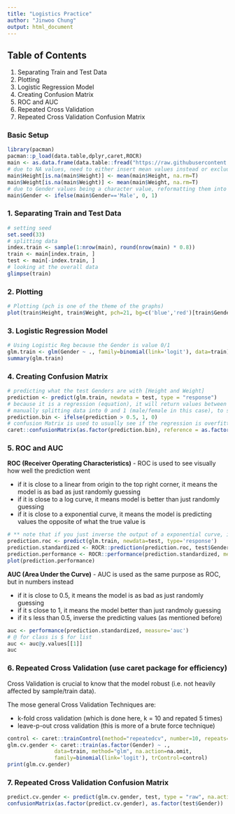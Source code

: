 ```yaml
---
title: "Logistics Practice"
author: "Jinwoo Chung"
output: html_document
---
```


## Table of Contents
1. Separating Train and Test Data
2. Plotting
3. Logistic Regression Model
4. Creating Confusion Matrix
5. ROC and AUC
6. Repeated Cross Validation
7. Repeated Cross Validation Confusion Matrix 

### Basic Setup
```r
library(pacman)
pacman::p_load(data.table,dplyr,caret,ROCR)
main <- as.data.frame(data.table::fread("https://raw.githubusercontent.com/Jinwooooo/fcdc-ml-practice/master/data/01_heights_weights_genders.csv"))
# due to NA values, need to either insert mean values instead or exclude them (in this case, will use the former)
main$Height[is.na(main$Height)] <- mean(main$Height, na.rm=T)
main$Weight[is.na(main$Weight)] <- mean(main$Weight, na.rm=T)
# due to Gender values being a character value, reformatting them into a factor for regression
main$Gender <- ifelse(main$Gender=='Male', 0, 1)
```

### 1. Separating Train and Test Data
```r
# setting seed
set.seed(33)
# splitting data
index.train <- sample(1:nrow(main), round(nrow(main) * 0.8))
train <- main[index.train, ]
test <- main[-index.train, ]
# looking at the overall data
glimpse(train)
```

### 2. Plotting
```r
# Plotting (pch is one of the theme of the graphs)
plot(train$Height, train$Weight, pch=21, bg=c('blue','red')[train$Gender+1])
```

### 3. Logistic Regression Model
```r
# Using Logistic Reg because the Gender is value 0/1
glm.train <- glm(Gender ~ ., family=binomial(link='logit'), data=train)
summary(glm.train)
```

### 4. Creating Confusion Matrix
```r
# predicting what the test Genders are with [Height and Weight]
prediction <- predict(glm.train, newdata = test, type = "response")
# because it is a regression (equation), it will return values between 0~1 (not binary)
# manually splitting data into 0 and 1 (male/female in this case), to see how well it predicted
prediction.bin <- ifelse(prediction > 0.5, 1, 0)
# confusion Matrix is used to usually see if the regression is overfitting the data points
caret::confusionMatrix(as.factor(prediction.bin), reference = as.factor(prediction.bin))
```

### 5. ROC and AUC
**ROC (Receiver Operating Characteristics)** - ROC is used to see visually how well the prediction went

* if it is close to a linear from origin to the top right corner, it means the model is as bad as just randomly guessing
* if it is close to a log curve, it means model is better than just randomly guessing
* if it is close to a exponential curve, it means the model is predicting values the opposite of what the true value is
```r
# ** note that if you just inverse the output of a exponential curve, it is same as a log curve overall **
prediction.roc <- predict(glm.train, newdata=test, type='response')
prediction.standardized <- ROCR::prediction(prediction.roc, test$Gender)
prediction.performance <- ROCR::performance(prediction.standardized, measure='tpr', x.measure='fpr')
plot(prediction.performance)
```
**AUC (Area Under the Curve)** - AUC is used as the same purpose as ROC, but in numbers instead

* if it is close to 0.5, it means the model is as bad as just randomly guessing
* if it s close to 1, it means the model better than just randmoly guessing
* if it s less than 0.5, inverse the predicting values (as mentioned before) 
```r
auc <- performance(prediction.standardized, measure='auc')
# @ for class is $ for list
auc <- auc@y.values[[1]]
auc
```

### 6. Repeated Cross Validation (use caret package for efficiency)
Cross Validation is crucial to know that the model robust (i.e. not heavily affected by sample/train data).

The mose general Cross Validation Techniques are:

* k-fold cross validation (which is done here, k = 10 and repated 5 times)
* leave-p-out cross validation (this is more of a brute force technique)
```r
control <- caret::trainControl(method="repeatedcv", number=10, repeats=5)
glm.cv.gender <- caret::train(as.factor(Gender) ~ .,
               data=train, method="glm", na.action=na.omit,
               family=binomial(link='logit'), trControl=control)
print(glm.cv.gender)
```

### 7. Repeated Cross Validation Confusion Matrix
```r
predict.cv.gender <- predict(glm.cv.gender, test, type = "raw", na.action = na.pass)
confusionMatrix(as.factor(predict.cv.gender), as.factor(test$Gender))
```
